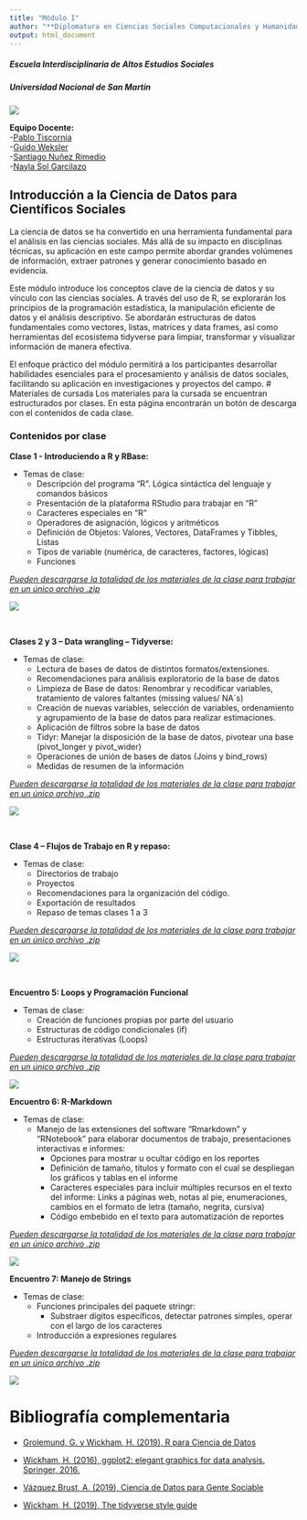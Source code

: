```yaml
---
title: "Módulo I"
author: "**Diplomatura en Ciencias Sociales Computacionales y Humanidades Digitales**"
output: html_document
---
```

##### Escuela Interdisciplinaria de Altos Estudios Sociales
##### Universidad Nacional de San Martín
![](img/logo-factor-data-solo.jpg)

**Equipo Docente:**   
-[Pablo Tiscornia](https://pablotis.github.io/intro_r/about.html)  
-[Guido Weksler](https://ar.linkedin.com/in/guido-weksler-962677bb)    
-[Santiago Nuñez Rimedio](https://ar.linkedin.com/in/santiago-nu%C3%B1ez-rimedio-902ba474)   
-[Nayla Sol Garcilazo](www.linkedin.com/in/nayla-sol-garcilazo)

## **Introducción a la Ciencia de Datos para Científicos Sociales**  

La ciencia de datos se ha convertido en una herramienta fundamental para el análisis en las ciencias sociales. Más allá de su impacto en disciplinas técnicas, su aplicación en este campo permite abordar grandes volúmenes de información, extraer patrones y generar conocimiento basado en evidencia.

Este módulo introduce los conceptos clave de la ciencia de datos y su vínculo con las ciencias sociales. A través del uso de R, se explorarán los principios de la programación estadística, la manipulación eficiente de datos y el análisis descriptivo. Se abordarán estructuras de datos fundamentales como vectores, listas, matrices y data frames, así como herramientas del ecosistema tidyverse para limpiar, transformar y visualizar información de manera efectiva.

El enfoque práctico del módulo permitirá a los participantes desarrollar habilidades esenciales para el procesamiento y análisis de datos sociales, facilitando su aplicación en investigaciones y proyectos del campo.
# Materiales de cursada
Los materiales para la cursada se encuentran estructurados por clases. En esta página encontrarán un botón de descarga con el contenidos de cada clase. 


### Contenidos por clase

__Clase 1 - Introduciendo a R y RBase:__


+ Temas de clase:  
  +	Descripción del programa “R”. Lógica sintáctica del lenguaje y comandos básicos  
  +	Presentación de la plataforma RStudio para trabajar en “R”  
  +	Caracteres especiales en “R”  
  +	Operadores de asignación, lógicos y aritméticos  
  +	Definición de Objetos: Valores, Vectores, DataFrames y Tibbles, Listas  
  +	Tipos de variable (numérica, de caracteres, factores, lógicas)  
  +	Funciones  

<u> *Pueden descargarse la totalidad de los materiales de la clase para trabajar en un único archivo .zip*  </u>   

[![](img/Download.png)](Clase_1_R_base.rar)  

<br>

__Clases 2 y 3 – Data wrangling – Tidyverse:__
 
 
+ Temas de clase:  
  +	Lectura de bases de datos de distintos formatos/extensiones.  
  +	Recomendaciones para análisis exploratorio de la base de datos   
  +	Limpieza de Base de datos: Renombrar y recodificar variables, tratamiento de valores faltantes (missing values/ NA´s)  
  +	Creación de nuevas variables, selección de variables, ordenamiento y agrupamiento de la base de datos para realizar estimaciones.  
  +	Aplicación de filtros sobre la base de datos  
  +	Tidyr: Manejar la disposición de la base de datos, pivotear una base (pivot_longer y pivot_wider)  
  +	Operaciones de unión de bases de datos (Joins y bind_rows)   
  +	Medidas de resumen de la información  

<u> *Pueden descargarse la totalidad de los materiales de la clase para trabajar en un único archivo .zip*  </u>   

 [![](img/Download.png)](Clase_2y3-tidyverse.zip)  
   
<br>

__Clase 4 – Flujos de Trabajo en R y repaso:__  

+ Temas de clase:  
  + Directorios de trabajo  
  + Proyectos  
  + Recomendaciones para la organización del código.  
  +	Exportación de resultados   
  +	Repaso de temas clases 1 a 3  

<u> *Pueden descargarse la totalidad de los materiales de la clase para trabajar en un único archivo .zip*  </u>   


 [![](img/Download.png)](Clase_4_proyectos_y_flujo_de_trabajo.rar)  

<br>


__Encuentro 5: Loops y Programación Funcional__  


+ Temas de clase:  
  + Creación de funciones propias por parte del usuario   
  + Estructuras de código condicionales (if)  
  + Estructuras iterativas (Loops)  

<u> *Pueden descargarse la totalidad de los materiales de la clase para trabajar en un único archivo .zip*  </u>   

 [![](img/Download.png)](Clase_5_programacion_funcional.rar)   
 
 

__Encuentro 6: R-Markdown__


+ Temas de clase:  
  + Manejo de las extensiones del software “Rmarkdown” y “RNotebook” para elaborar documentos de trabajo, presentaciones interactivas e informes:  
    + Opciones para mostrar u ocultar código en los reportes  
    + Definición de tamaño, títulos y formato con el cual se despliegan los gráficos y tablas en el informe  
    + Caracteres especiales para incluir múltiples recursos en el texto del informe: Links a páginas web, notas al pie, enumeraciones, cambios en el formato de letra (tamaño, negrita, cursiva)  
    + Código embebido en el texto para automatización de reportes  

<u> *Pueden descargarse la totalidad de los materiales de la clase para trabajar en un único archivo .zip*  </u>    

[![](img/Download.png)](Clase_6_Reportes.rar)  
 
__Encuentro 7: Manejo de Strings__

+ Temas de clase:  
  + Funciones principales del paquete stringr:  
    + Substraer dígitos específicos, detectar patrones simples, operar con el largo de los caracteres   
  + Introducción a expresiones regulares  


<u> *Pueden descargarse la totalidad de los materiales de la clase para trabajar en un único archivo .zip*  </u>    

 [![](img/Download.png)](Clase_7_strings_y_fechas.rar)  


# Bibliografía complementaria

- [Grolemund, G. y Wickham, H. (2019), R para Ciencia de Datos](https://es.r4ds.hadley.nz)

- [Wickham, H. (2016), ggplot2: elegant graphics for data analysis. Springer, 2016. ](https://ggplot2-book.org/)

- [Vázquez Brust, A. (2019), Ciencia de Datos para Gente Sociable](https://bitsandbricks.github.io/ciencia_de_datos_gente_sociable/)

- [Wickham, H. (2019), The tidyverse style guide](https://style.tidyverse.org/)

